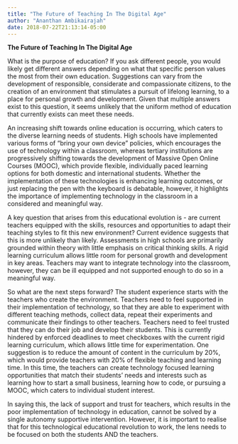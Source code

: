 ```yaml
---
title: "The Future of Teaching In The Digital Age"
author: "Ananthan Ambikairajah"
date: 2018-07-22T21:13:14-05:00
---
```

**The Future of Teaching In The Digital Age**    

What is the purpose of education? If you ask different people, you would likely get different answers depending on what that specific person values the most from their own education. Suggestions can vary from the development of responsible, considerate and compassionate citizens, to the creation of an environment that stimulates a pursuit of lifelong learning, to a place for personal growth and development. Given that multiple answers exist to this question, it seems unlikely that the uniform method of education that currently exists can meet these needs.    

An increasing shift towards online education is occurring, which caters to the diverse learning needs of students. High schools have implemented various forms of “bring your own device” policies, which encourages the use of technology within a classroom, whereas tertiary institutions are progressively shifting towards the development of Massive Open Online Courses (MOOC), which provide flexible, individually paced learning options for both domestic and international students. Whether the implementation of these technologies is enhancing learning outcomes, or just replacing the pen with the keyboard is debatable, however, it highlights the importance of implementing technology in the classroom in a considered and meaningful way.    

A key question that arises from this educational evolution is - are current teachers equipped with the skills, resources and opportunities to adapt their teaching styles to fit this new environment? Current evidence suggests that this is more unlikely than likely. Assessments in high schools are primarily grounded within theory with little emphasis on critical thinking skills. A rigid learning curriculum allows little room for personal growth and development in key areas. Teachers may want to integrate technology into the classroom, however, they can be ill equipped and not supported enough to do so in a meaningful way.    

So what are the next steps forward? The student experience starts with the teachers who create the environment. Teachers need to feel supported in their implementation of technology, so that they are able to experiment with different teaching methods, collect data, repeat their experiments and communicate their findings to other teachers. Teachers need to feel trusted that they can do their job and develop their students. This is currently hindered by enforced deadlines to meet checkboxes with the current rigid learning curriculum, which allows little time for experimentation. One suggestion is to reduce the amount of content in the curriculum by 20%, which would provide teachers with 20% of flexible teaching and learning time. In this time, the teachers can create technology focused learning opportunities that match their students’ needs and interests such as learning how to start a small business, learning how to code, or pursuing a MOOC, which caters to individual student interest.     

In saying this, the lack of support and trust for teachers, which results in the poor implementation of technology in education, cannot be solved by a single autonomy supportive intervention. However, it is important to realise that for this technological educational revolution to work, the lens needs to be focused on both the students AND the teachers. 